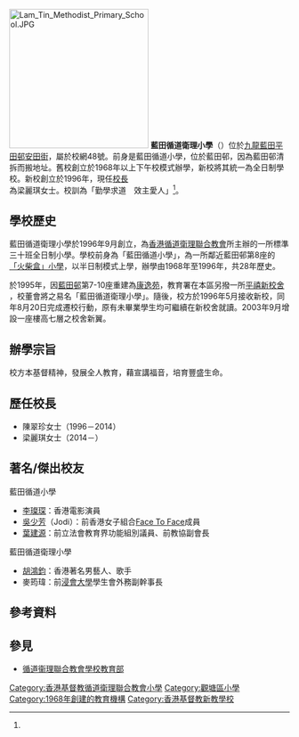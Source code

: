 {{Infobox School
| name = 藍田循道衛理小學
| other_name = Lam Tin Methodist Primary School
| image = [[File:Lam_Tin_Methodist_Primary_School_southeast_side_(deep_blue_sky).jpg|280px]]<BR>藍田循道衛理小學東南面
| established = 1996年（現時學校）<ref name="page1" /><br>1968年（舊址）
| type = 津貼小學
| motto = 勤學求道　效主愛人<ref name="page1">{{cite web|title=藍田循道衛理小學 - 小學概覽2010|url=http://www.chsc.hk/primary/tc/schooldetail.asp?sch_id=219&viewpart=1|accessdate=2010-09-11|language=zh-hk|year=2010|deadurl=yes|archiveurl=https://web.archive.org/web/20100924123850/http://www.chsc.hk/primary/tc/schooldetail.asp?sch_id=219|archivedate=2010-09-24}}</ref>
| religion = [[基督教|基督教]][[循道宗|循道宗]]
| affiliation = [[香港基督教循道衛理聯合教會|香港基督教循道衛理聯合教會]]<ref name="page1" />
| president = 林崇智牧師<ref name="page1" />
| principal = 梁麗琪女士
| faculty = 48 (核准編制內)+13 (核准編制外)<ref>{{cite web|title=藍田循道衛理小學 - 小學概覽2010|url=http://www.chsc.hk/primary/tc/schooldetail.asp?sch_id=219&viewpart=4|accessdate=2010-09-11|language=zh-hk|year=2010|deadurl=yes|archiveurl=https://web.archive.org/web/20100924123850/http://www.chsc.hk/primary/tc/schooldetail.asp?sch_id=219|archivedate=2010-09-24}}</ref>
| address = [[九龍|九龍]][[藍田_(香港)|藍田]][[平田村|平田村]][[安田街|安田街]]
| website = http://www.ltmps.edu.hk
}}
[[File:Lam_Tin_Methodist_Primary_School.JPG|250px]]
'''藍田循道衛理小學'''（{{lang|en|Lam Tin Methodist Primary School}}）位於[[九龍|九龍]][[藍田_(香港)|藍田]][[平田邨|平田邨]][[安田街|安田街]]，屬於校網48號。前身是藍田循道小學，位於藍田邨，因為藍田邨清拆而搬地址。舊校創立於1968年以上下午校模式辦學，新校將其統一為全日制學校。新校創立於1996年，現任[[校長|校長]]為梁麗琪女士。校訓為「勤學求道　效主愛人」<ref name="page1" />。

==學校歷史==
藍田循道衛理小學於1996年9月創立，為[[香港循道衛理聯合教會|香港循道衛理聯合教會]]所主辦的一所標準三十班全日制小學。學校前身為「藍田循道小學」，為一所鄰近藍田邨第8座的[[「火柴盒」小學|「火柴盒」小學]]，以半日制模式上學，辦學由1968年至1996年，共28年歷史。
 
於1995年，因[[藍田邨|藍田邨]]第7-10座重建為[[康逸苑|康逸苑]]，教育署在本區另撥一所[[靈活式校舍|平禧新校舍]] ，校董會將之易名「藍田循道衛理小學」。隨後，校方於1996年5月接收新校，同年8月20日完成遷校行動，原有未畢業學生均可繼續在新校舍就讀。2003年9月增設一座樓高七層之校舍新翼。

==辦學宗旨==
校方本基督精神，發展全人教育，藉宣講福音，培育豐盛生命。

==歷任校長==
* 陳翠珍女士（1996－2014）
* 梁麗琪女士（2014－）

==著名/傑出校友==
;藍田循道小學
*[[李璨琛|李璨琛]]：香港電影演員
*[[Face_To_Face_(香港)|吳少芳]]（Jodi）：前香港女子組合[[Face_To_Face_(香港)|Face To Face]]成員
*[[葉建源|葉建源]]：前立法會教育界功能組別議員、前教協副會長
;藍田循道衛理小學
*[[胡鴻鈞|胡鴻鈞]]：香港著名男藝人、歌手
*麥筠瑋：前[[浸會大學|浸會大學]]學生會外務副幹事長

==參考資料==
{{reflist|2}}

==參見==
* [[循道衞理聯合教會學校教育部|循道衞理聯合教會學校教育部]]
{{香港基督教循道衛理聯合教會學校}}
[[Category:香港基督教循道衛理聯合教會小學|Category:香港基督教循道衛理聯合教會小學]]
[[Category:觀塘區小學|Category:觀塘區小學]]
[[Category:1968年創建的教育機構|Category:1968年創建的教育機構]]
[[Category:香港基督教新教學校|Category:香港基督教新教學校]]